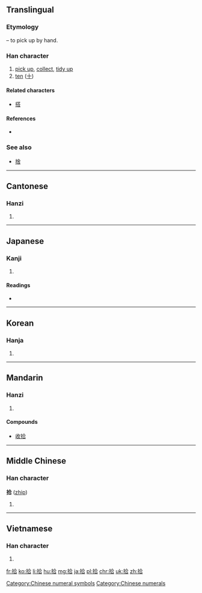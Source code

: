 {{also|十}}
==Translingual==
===Etymology===
{{Han compound|手|alt1=扌|t1=hand|合|ls=psc|c1=s|c2=p}} – to pick up by hand.

===Han character===
{{Han char|rn=64|rad=手|as=06|sn=9|four=5806<sub>1</sub>|canj=手人一口 (QOMR)|ids=⿰[[扌]][[合]]}}

# [[pick up]], [[collect]], [[tidy up]]
# [[ten]] ([[十]])

====Related characters====
* [[搭]]

====References====
* {{Han ref|kx=0428.240|dkj=12014|dj=0777.180|hdz=31872.010|uh=62FE|ud=25342|bh=AC42|bd=44098}}

===See also===
* [[捨]]

[[Category:Chinese numeral symbols]]
[[Category:Chinese numerals]]

----

==Cantonese==

===Hanzi===
{{yue-hanzi|jyut=sap6|y=sap6}}

# {{defn|lang=yue|sort=手06}}

----

==Japanese==

===Kanji===
{{ja-kanji|grade=3|rs=手06}}

# {{defn|lang=ja|sort=手06}}

====Readings====
* {{ja-readings|on=[[しゅう]] (shū), [[じゅう]] (jū)|kun=[[ひろう]] (hirou), [[とお]] (too)}}

----

==Korean==

===Hanja===
{{ko-hanja|hangeul=[[습]], [[십]]|eumhun=|rv=seup, sip|mr=sŭp, sip|y=sup, sip}}

# {{defn|lang=ko|sort=手06}}

----

==Mandarin==

===Hanzi===
{{cmn-hanzi|pin=[[shí]] ([[shi2]]), [[jiè]] ([[jie4]]), [[shè]] ([[she4]])|wg=shih<sup>2</sup>, chieh<sup>4</sup>, she<sup>4</sup>}}

# {{defn|lang=cmn|sort=手06}}

====Compounds====
* [[收拾]]

----

==Middle Chinese==

===Han character===
'''拾''' ([[zhip]])

# {{defn|lang=ltc|sort=手06}}

----

==Vietnamese==

===Han character===
{{vi-hantu|[[thập]], [[thộp]], [[thụp]], [[đập]]|rs=手06}}

# {{defn|lang=vi|sort=手06}}

[[fr:拾]]
[[ko:拾]]
[[li:拾]]
[[hu:拾]]
[[mg:拾]]
[[ja:拾]]
[[pl:拾]]
[[chr:拾]]
[[uk:拾]]
[[zh:拾]]